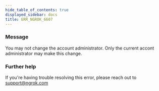 ```yaml
---
hide_table_of_contents: true
displayed_sidebar: docs
title: ERR_NGROK_6607
---
```




### Message

You may not change the account administrator. Only the current accont administrator may make this change.

<ErrorDetails error="err_ngrok_6607" />

### Further help

If you're having trouble resolving this error, please reach out to [support@ngrok.com](mailto:support@ngrok.com?subject=Help%20with%20ERR_NGROK_6607)
